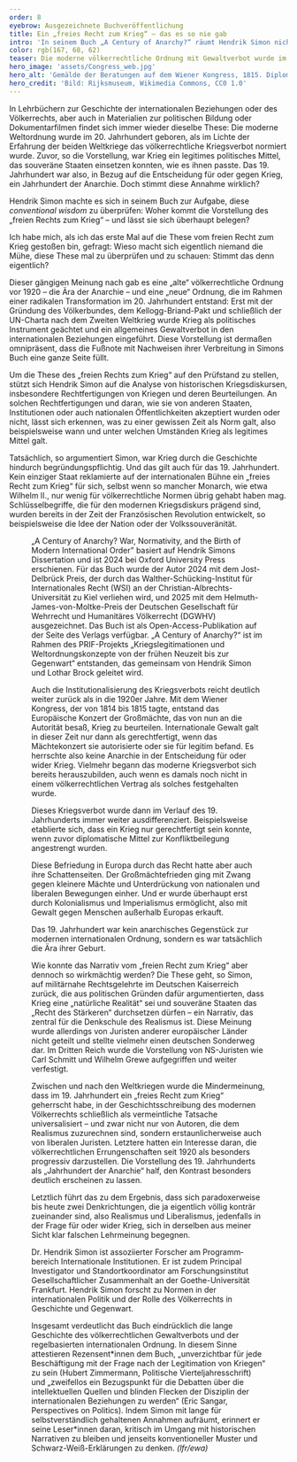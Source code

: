 ```yaml
---
order: 8
eyebrow: Ausgezeichnete Buchveröffentlichung
title: Ein „freies Recht zum Krieg“ – das es so nie gab
intro: 'In seinem Buch „A Century of Anarchy?“ räumt Hendrik Simon nicht nur mit einer weit verbreiteten Schwarz-Weiß-Denke, sondern auch mit einem fest etablierten Mythos auf. Um die Antwort auf die titelgebende Frage des über 400 Seiten umfassenden Werks vorwegzunehmen: Ein „freies Recht zum Krieg“, das dann im 20. Jahrhundert von einer völkerrechtlichen Ordnung mit Gewaltverbot abgelöst wurde, hat es im 19. Jahrhundert nicht gegeben.'
color: rgb(167, 68, 62)
teaser: Die moderne völkerrechtliche Ordnung mit Gewaltverbot wurde im 20. Jahrhundert geboren? Mit diesem lang etablierten Mythos räumt Hendrik Simon in seinem Buch „A Century of Anarchy” auf.
hero_image: 'assets/Congress_web.jpg'
hero_alt: 'Gemälde der Beratungen auf dem Wiener Kongress, 1815. Diplomaten versammeln sich um einen Tisch, auf dem eine große Landkarte liegt. An der Wand zwei allegorische Gemälde.'
hero_credit: 'Bild: Rijksmuseum, Wikimedia Commons, CC0 1.0'
---
```


<Leadin>In Lehrbüchern zur Geschichte </Leadin> der internationalen Beziehungen oder des Völkerrechts, aber auch in Materialien zur politischen Bildung oder Dokumentarfilmen findet sich immer wieder dieselbe These: Die moderne Weltordnung wurde im 20. Jahrhundert geboren, als im Lichte der Erfahrung der beiden Weltkriege das völkerrechtliche Kriegsverbot normiert wurde. Zuvor, so die Vorstellung, war Krieg ein legitimes politisches Mittel, das souveräne Staaten einsetzen konnten, wie es ihnen passte. Das 19. Jahrhundert war also, in Bezug auf die Entscheidung für oder gegen Krieg, ein Jahrhundert der Anarchie. Doch stimmt diese Annahme wirklich?

Hendrik Simon machte es sich in seinem Buch zur Aufgabe, diese *conventional wisdom* zu überprüfen: Woher kommt die Vorstellung des „freien Rechts zum Krieg“ – und lässt sie sich überhaupt belegen?

<Quote cite="Hendrik Simon, PRIF Talk 009">

Ich habe mich, als ich das erste Mal auf die These vom freien Recht zum Krieg gestoßen bin, gefragt: Wieso macht sich eigent­lich niemand die Mühe, diese These mal zu überprüfen und zu schauen: Stimmt das denn eigentlich?

</Quote>

Dieser gängigen Meinung nach gab es eine „alte“ völkerrechtliche Ordnung vor 1920 – die Ära der Anarchie – und eine „neue“ Ordnung, die im Rahmen einer radikalen Transformation im 20. Jahrhundert entstand: Erst mit der Gründung des Völkerbundes, dem Kellogg-Briand-Pakt und schließlich der UN-Charta nach dem Zweiten Weltkrieg wurde Krieg als politisches Instrument geächtet und ein allgemeines Gewaltverbot in den internationalen Beziehungen eingeführt. Diese Vorstellung ist dermaßen omnipräsent, dass die Fußnote mit Nachweisen ihrer Verbreitung in Simons Buch eine ganze Seite füllt.

Um die These des „freien Rechts zum Krieg“ auf den Prüfstand zu stellen, stützt sich Hendrik Simon auf die Analyse von historischen Kriegsdiskursen, insbesondere Rechtfertigungen von Kriegen und deren Beurteilungen. An solchen Rechtfertigungen und daran, wie sie von anderen Staaten, Institutionen oder auch nationalen Öffentlichkeiten akzeptiert wurden oder nicht, lässt sich erkennen, was zu einer gewissen Zeit als Norm galt, also beispielsweise wann und unter welchen Umständen Krieg als legitimes Mittel galt.

Tatsächlich, so argumentiert Simon, war Krieg durch die Geschichte hindurch begründungspflichtig. Und das gilt auch für das 19. Jahrhundert. Kein einziger Staat reklamierte auf der internationalen Bühne ein „freies Recht zum Krieg“ für sich, selbst wenn so mancher Monarch, wie etwa Wilhelm II., nur wenig für völkerrechtliche Normen übrig gehabt haben mag. Schlüsselbegriffe, die für den modernen Kriegsdiskurs prägend sind, wurden bereits in der Zeit der Französischen Revolution entwickelt, so beispielsweise die Idee der Nation oder der Volkssouveränität.

<Figure src="assets/Century-of-anarchy_Simon.jpg" size="leftMargin" alt="Buchcover" />

<Callout eyebrow="Infobox" title="Über das Buch" expandable={false}>

„A Century of Anarchy? War, Normativity, and the Birth of Modern International Order” basiert auf Hendrik Simons Dissertation und ist 2024 bei Oxford University Press erschienen. Für das Buch wurde der Autor 2024 mit dem Jost-Delbrück Preis, der durch das Walther-Schücking-Institut für Internationales Recht (WSI) an der Christian-Albrechts-Universität zu Kiel verliehen wird, und 2025 mit dem Helmuth-James-von-Moltke-Preis der Deutschen Gesellschaft für Wehrrecht und Humanitäres Völkerrecht (DGWHV) ausgezeichnet. Das Buch ist als Open-Access-Publikation auf der Seite des Verlags verfügbar. „A Century of Anarchy?“ ist im Rahmen des PRIF-Projekts „Kriegslegitimationen und Weltordnungskonzepte von der frühen Neuzeit bis zur Gegenwart“ entstanden, das gemeinsam von Hendrik Simon und Lothar Brock geleitet wird.

</Callout>

Auch die Institutionalisierung des Kriegsverbots reicht deutlich weiter zurück als in die 1920er Jahre. Mit dem Wiener Kongress, der von 1814 bis 1815 tagte, entstand das Europäische Konzert der Großmächte, das von nun an die Autorität besaß, Krieg zu beurteilen. Internationale Gewalt galt in dieser Zeit nur dann als gerechtfertigt, wenn das Mächtekonzert sie autorisierte oder sie für legitim befand. Es herrschte also keine Anarchie in der Entscheidung für oder wider Krieg. Vielmehr begann das moderne Kriegsverbot sich bereits herauszubilden, auch wenn es damals noch nicht in einem völkerrechtlichen Vertrag als solches festgehalten wurde.

Dieses Kriegsverbot wurde dann im Verlauf des 19. Jahrhunderts immer weiter ausdifferenziert. Beispielsweise etablierte sich, dass ein Krieg nur gerechtfertigt sein konnte, wenn zuvor diplomatische Mittel zur Konfliktbeilegung angestrengt wurden.

Diese Befriedung in Europa durch das Recht hatte aber auch ihre Schattenseiten. Der Großmächtefrieden ging mit Zwang gegen kleinere Mächte und Unterdrückung von nationalen und liberalen Bewegungen einher. Und er wurde überhaupt erst durch Kolonialismus und Imperialismus ermöglicht, also mit Gewalt gegen Menschen außerhalb Europas erkauft.

<Quote cite="Hendrik Simon, PRIF Talk 009">

Das 19. Jahrhundert war kein anarchisches Gegenstück zur modernen internationalen Ordnung, sondern es war tatsächlich die Ära ihrer Geburt.

</Quote>

Wie konnte das Narrativ vom „freien Recht zum Krieg“ aber dennoch so wirkmächtig werden? Die These geht, so Simon, auf militärnahe Rechtsgelehrte im Deutschen Kaiserreich zurück, die aus politischen Gründen dafür argumentierten, dass Krieg eine „natürliche Realität“ sei und souveräne Staaten das „Recht des Stärkeren“ durchsetzen dürfen – ein Narrativ, das zentral für die Denkschule des Realismus ist. Diese Meinung wurde allerdings von Juristen anderer europäischer Länder nicht geteilt und stellte vielmehr einen deutschen Sonderweg dar. Im Dritten Reich wurde die Vorstellung von NS-Juristen wie Carl Schmitt und Wilhelm Grewe aufgegriffen und weiter verfestigt.

Zwischen und nach den Weltkriegen wurde die Mindermeinung, dass im 19. Jahrhundert ein „freies Recht zum Krieg“ geherrscht habe, in der Geschichtsschreibung des modernen Völkerrechts schließlich als vermeintliche Tatsache universalisiert – und zwar nicht nur von Autoren, die dem Realismus zuzurechnen sind, sondern erstaunlicherweise auch von liberalen Juristen. Letztere hatten ein Interesse daran, die völkerrechtlichen Errungenschaften seit 1920 als besonders progressiv darzustellen. Die Vorstellung des 19. Jahrhunderts als „Jahrhundert der Anarchie“ half, den Kontrast besonders deutlich erscheinen zu lassen.

<Quote cite="Hendrik Simon, PRIF Talk 009">

Letztlich führt das zu dem Ergebnis, dass sich paradoxerweise bis heute zwei Denkrichtungen, die ja eigentlich völlig konträr zueinander sind, also Realismus und Liberalismus, jedenfalls in der Frage für oder wider Krieg, sich in derselben aus meiner Sicht klar falschen Lehrmeinung begegnen.
</Quote>

<PersonList>
  <Person name="Hendrik Simon" image="assets/Simon_Portrait_web.jpg" >

Dr. Hendrik Simon ist assoziierter Forscher am Programm­bereich Internationale Institutionen. Er ist zudem Principal Investigator und Standortkoordinator am Forschungsinstitut Gesellschaftlicher Zusammenhalt an der Goethe-Universität Frankfurt. Hendrik Simon forscht zu Normen in der internationalen Politik und der Rolle des Völkerrechts in Geschichte und Gegenwart.

</Person>
</PersonList>

Insgesamt verdeutlicht das Buch eindrücklich die lange Geschichte des völkerrechtlichen Gewaltverbots und der regelbasierten internationalen Ordnung. In diesem Sinne attestieren Rezensent\*innen dem Buch, „unverzichtbar für jede Beschäftigung mit der Frage nach der Legitimation von Kriegen“ zu sein (Hubert Zimmermann, Politische Vierteljahresschrift) und „zweifellos ein Bezugspunkt für die Debatten über die intellektuellen Quellen und blinden Flecken der Disziplin der internationalen Beziehungen zu werden“ (Eric Sangar, Perspectives on Politics). Indem Simon mit lange für selbstverständlich gehaltenen Annahmen aufräumt, erinnert er seine Leser\*innen daran, kritisch im Umgang mit historischen Narrativen zu bleiben und jenseits konventioneller Muster und Schwarz-Weiß-Erklärungen zu denken. *(lfr/ewa)*
